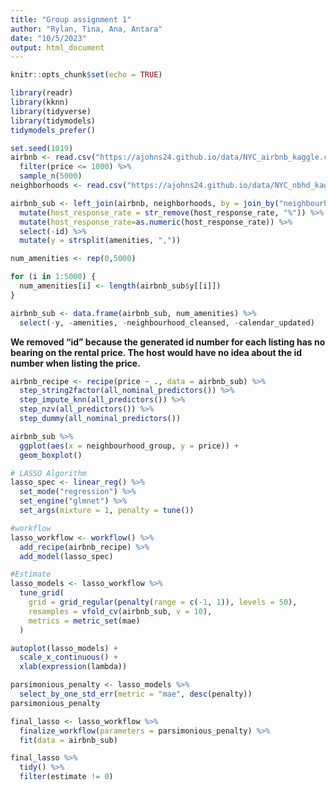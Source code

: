 ```yaml
---
title: "Group assignment 1"
author: "Rylan, Tina, Ana, Antara"
date: "10/5/2023"
output: html_document
---
```


```r
knitr::opts_chunk$set(echo = TRUE)
```

```r
library(readr)
library(kknn)
library(tidyverse)
library(tidymodels)
tidymodels_prefer()
```

```r
set.seed(1019)
airbnb <- read.csv("https://ajohns24.github.io/data/NYC_airbnb_kaggle.csv") %>% 
  filter(price <= 1000) %>% 
  sample_n(5000)
neighborhoods <- read.csv("https://ajohns24.github.io/data/NYC_nbhd_kaggle.csv")
```

```r
airbnb_sub <- left_join(airbnb, neighborhoods, by = join_by("neighbourhood_cleansed" == "neighbourhood")) %>% 
  mutate(host_response_rate = str_remove(host_response_rate, "%")) %>% 
  mutate(host_response_rate=as.numeric(host_response_rate)) %>% 
  select(-id) %>% 
  mutate(y = strsplit(amenities, ","))

num_amenities <- rep(0,5000)

for (i in 1:5000) {
  num_amenities[i] <- length(airbnb_sub$y[[i]])
}

airbnb_sub <- data.frame(airbnb_sub, num_amenities) %>% 
  select(-y, -amenities, -neighbourhood_cleansed, -calendar_updated)
```
**We removed "id" because the generated id number for each listing has no bearing on the rental price. The host would have no idea about the id number when listing the price.**


```r
airbnb_recipe <- recipe(price ~ ., data = airbnb_sub) %>% 
  step_string2factor(all_nominal_predictors()) %>% 
  step_impute_knn(all_predictors()) %>% 
  step_nzv(all_predictors()) %>%
  step_dummy(all_nominal_predictors())
```

```r
airbnb_sub %>% 
  ggplot(aes(x = neighbourhood_group, y = price)) +
  geom_boxplot()
```

```r
# LASSO Algorithm
lasso_spec <- linear_reg() %>%             
  set_mode("regression") %>% 
  set_engine("glmnet") %>%                 
  set_args(mixture = 1, penalty = tune())

#workflow
lasso_workflow <- workflow() %>% 
  add_recipe(airbnb_recipe) %>% 
  add_model(lasso_spec)

#Estimate
lasso_models <- lasso_workflow %>% 
  tune_grid(
    grid = grid_regular(penalty(range = c(-1, 1)), levels = 50),  
    resamples = vfold_cv(airbnb_sub, v = 10),   
    metrics = metric_set(mae)
  )
```

```r
autoplot(lasso_models) + 
  scale_x_continuous() + 
  xlab(expression(lambda))

parsimonious_penalty <- lasso_models %>% 
  select_by_one_std_err(metric = "mae", desc(penalty))
parsimonious_penalty
```

```r
final_lasso <- lasso_workflow %>% 
  finalize_workflow(parameters = parsimonious_penalty) %>% 
  fit(data = airbnb_sub)

final_lasso %>% 
  tidy() %>% 
  filter(estimate != 0)
```